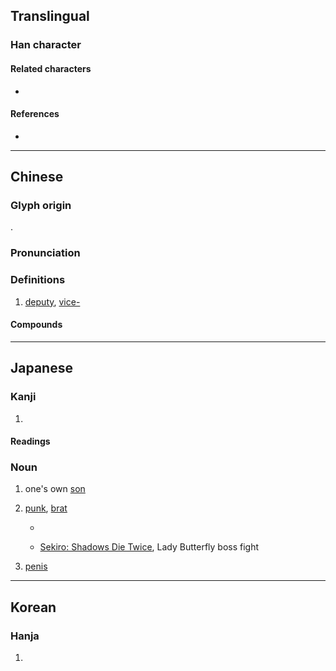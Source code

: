 {{also|伜}}
{{character info}}
==Translingual==

===Han character===
{{Han char|rn=9|rad=人|as=08|sn=10|four=20248|canj=OYOJ|ids=⿰亻卒}}

====Related characters====
* {{l|mul|伜}}

====References====
* {{Han ref|kx=0107.080|dkj=00750|dj=0227.180|hdz=10182.110|uh=5005|ud=20485|bh=D0C9|bd=53449}}

----

==Chinese==
{{zh-forms|alt=卒}}

===Glyph origin===
{{Han etym}}
{{Han compound|人|alt1=亻|卒|ls=psc|c1=s|c2=p}}.

===Pronunciation===
{{zh-pron
|m=cuì
|c=ceoi3,zeot1
|mc=y
|oc=y
|ma=
|cat=a,pref
}}

===Definitions===
{{zh-hanzi}}

# {{zh-obsolete}} [[deputy]], [[vice-]]

====Compounds====
{{zh-der|倅貳|倅車}}

----

==Japanese==

===Kanji===
{{ja-kanji|grade=|rs=人08}}

# {{rfdef|ja|sort=人08}}

====Readings====
{{ja-readings
|goon=さい, そち
|kanon=さい, そつ
|kun=せがれ-}}

===Noun===
{{ja-noun|せがれ}}

# {{lb|ja|humble|sort=せがれ}} one's own [[son]]
# [[punk]], [[brat]]
#* {{RQ:Botchan}}
#*: {{ja-usex|この質%屋に勘%太%郎という十%三%四の'''倅'''が居た。|^この しち%や に ^かん%た%ろう と いう じゅう%さん%-よん の '''せがれ''' が いた。|This shopkeeper's son was a boy about 13 or 14 years old named Kantaro. Kantaro was, it happens, a [[mollycoddle]].}}
#* [https://en.wikipedia.org/wiki/Sekiro:_Shadows_Die_Twice Sekiro: Shadows Die Twice], Lady Butterfly boss fight
#*: {{ja-usex|やるじゃないか、'''倅'''殿。ならば、我が幻に惑え。|やるじゃないか、'''せがれ''' どの。ならば、わが まぼろし に まどえ。|Impressive, '''boy'''. In that case, lose yourself in my illusions.}}
# {{lb|ja|colloquial|sort=せがれ}} [[penis]]

----

==Korean==

===Hanja===
{{ko-hanja|hangeul=[[쉬]], [[췌]], [[졸]]|rv=swi, chwe, jol|mr=swi, ch'we, chol|y=swi, chwey, col}}

# {{rfdef|ko|sort=人08}}